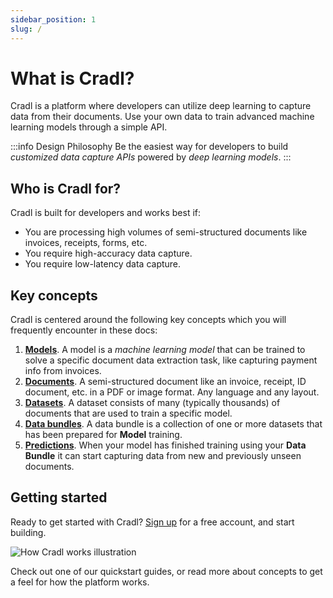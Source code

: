 ```yaml
---
sidebar_position: 1
slug: /
---
```


# What is Cradl?

Cradl is a platform where developers can utilize deep learning to capture data from their documents.
Use your own data to train advanced machine learning models through a simple API.

:::info Design Philosophy
Be the easiest way for developers to build _customized data capture APIs_ powered by _deep learning models_.
:::

## Who is Cradl for?

Cradl is built for developers and works best if:
* You are processing high volumes of semi-structured documents like invoices, receipts, forms, etc.
* You require high-accuracy data capture.
* You require low-latency data capture.

## Key concepts
Cradl is centered around the following key concepts which you will frequently encounter in these docs:

1. [**Models**](../concepts/models.mdx). A model is a _machine learning model_ that can be trained to solve a specific document data extraction task, like capturing payment info from invoices.
2. [**Documents**](../concepts/documents.mdx). A semi-structured document like an invoice, receipt, ID document, etc. in a PDF or image format. Any language and any layout.
3. [**Datasets**](../concepts/datasets.mdx). A dataset consists of many (typically thousands) of documents that are used to train a specific model. 
4. [**Data bundles**](../concepts/training-data.mdx). A data bundle is a collection of one or more datasets that has been prepared for **Model** training.
5. [**Predictions**](../concepts/predictions.mdx). When your model has finished training using your **Data Bundle** it can start capturing data from new and previously unseen documents.

## Getting started
Ready to get started with Cradl? [Sign up](https://app.cradl.ai/signup) for a free account, and start building.

![How Cradl works illustration](/img/how-cradl-works.png)

Check out one of our quickstart guides, or read more about concepts to get a feel for how the platform works.

